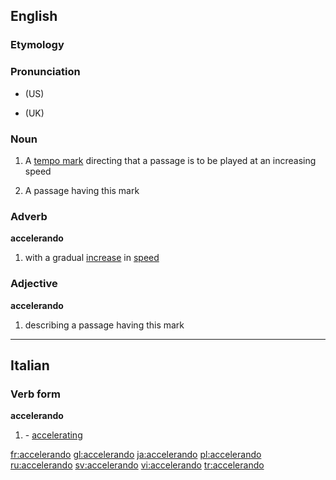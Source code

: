 ==English==

===Etymology===
{{It.}}

===Pronunciation===
* {{IPA|/əksɛləˈɹɑndo/}} (US)
* {{IPA|/æksɛləˈɹændəʊ/}} (UK)

===Noun===
{{en-noun}}

#{{music}} A [[tempo mark]] directing that a passage is to be played at an increasing speed
#{{music}} A passage having this mark

===Adverb===
'''accelerando'''

#{{music}} with a gradual [[increase]] in [[speed]]

===Adjective===
'''accelerando'''

#{{music}} describing a passage having this mark

----

==Italian==

===Verb form===
'''accelerando'''

# {{gerund of|accelerare}} - [[accelerating]]

[[fr:accelerando]]
[[gl:accelerando]]
[[ja:accelerando]]
[[pl:accelerando]]
[[ru:accelerando]]
[[sv:accelerando]]
[[vi:accelerando]]
[[tr:accelerando]]